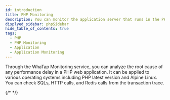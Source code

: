 ```yaml
---
id: introduction
title: PHP Monitoring
description: You can monitor the application server that runs in the PHP environment.
displyed_sidebar: phpSidebar
hide_table_of_contents: true
tags:
  - PHP
  - PHP Monitoring
  - Application
  - Application Monitoring
---
```



Through the WhaTap Monitoring service, you can analyze the root cause of any performance delay in a PHP web application. It can be applied to various operating systems including PHP latest version and Alpine Linux. You can check SQLs, HTTP calls, and Redis calls from the transaction trace. 

{/* <Videos url="https://www.whatap.io/old/video/product/ko/app_php.mp4" /> */}


<Apmcommonintro />
